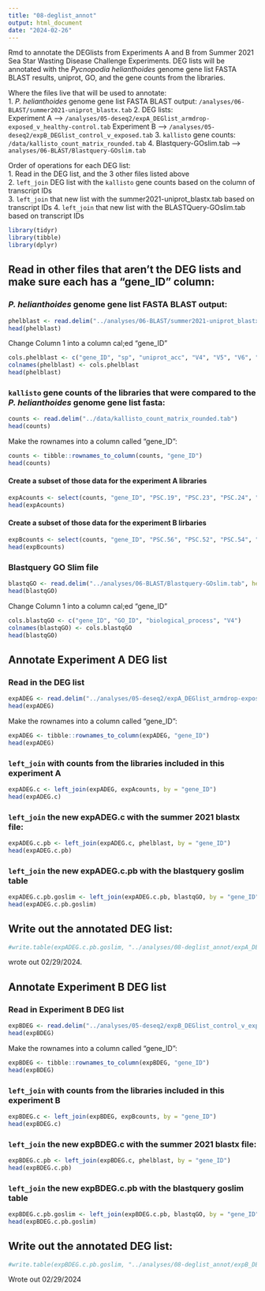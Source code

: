 ```yaml
---
title: "08-deglist_annot"
output: html_document
date: "2024-02-26"
---
```

Rmd to annotate the DEGlists from Experiments A and B from Summer 2021 Sea Star Wasting Disease Challenge Experiments. DEG lists will be annotated with the _Pycnopodia helianthoides_ genome gene list FASTA BLAST results, uniprot, GO, and the gene counts from the libraries. 

Where the files live that will be used to annotate:    
1. _P. helianthoides_ genome gene list FASTA BLAST output: `/analyses/06-BLAST/summer2021-uniprot_blastx.tab`
2. DEG lists:      
Experiment A -->     `/analyses/05-deseq2/expA_DEGlist_armdrop-exposed_v_healthy-control.tab`
Experiment B -->     `/analyses/05-deseq2/expB_DEGlist_control_v_exposed.tab`
3. `kallisto` gene counts: `/data/kallisto_count_matrix_rounded.tab`
4. Blastquery-GOslim.tab --> `analyses/06-BLAST/Blastquery-GOslim.tab`

Order of operations for each DEG list:       
1. Read in the DEG list, and the 3 other files listed above           
2. `left_join` DEG list with the `kallisto` gene counts based on the column of transcript IDs     
3. `left_join` that new list with the summer2021-uniprot_blastx.tab based on transcript IDs
4. `left_join` that new list with the BLASTQuery-GOslim.tab based on transcript IDs    

```r
library(tidyr)
library(tibble)
library(dplyr)
```

## Read in other files that aren't the DEG lists and make sure each has a "gene_ID" column:    

### _P. helianthoides_ genome gene list FASTA BLAST output:     
```r
phelblast <- read.delim("../analyses/06-BLAST/summer2021-uniprot_blastx.tab", header = FALSE)
head(phelblast)
```

Change Column 1 into a column cal;ed "gene_ID"
```r
cols.phelblast <- c("gene_ID", "sp", "uniprot_acc", "V4", "V5", "V6", "V7", "V8", "V9", "V10", "V11", "V12", "V13", "V14")
colnames(phelblast) <- cols.phelblast
head(phelblast)
```

### `kallisto` gene counts of the libraries that were compared to the _P. helianthoides_ genome gene list fasta:
```r
counts <- read.delim("../data/kallisto_count_matrix_rounded.tab")
head(counts)
```

Make the rownames into a column called "gene_ID": 
```r
counts <- tibble::rownames_to_column(counts, "gene_ID")
head(counts)
```

#### Create a subset of those data for the experiment A libraries
```r
expAcounts <- select(counts, "gene_ID", "PSC.19", "PSC.23", "PSC.24", "PSC.34", "PSC.35", "PSC.36", "PSC.37", "PSC.38", "PSC.39", "PSC.40", "PSC.42", "PSC.43", "PSC.48", "PSC.49")
head(expAcounts)
```


#### Create a subset of those data for the experiment B lirbaries
```r
expBcounts <- select(counts, "gene_ID", "PSC.56", "PSC.52", "PSC.54", "PSC.61", "PSC.64", "PSC.73", "PSC.76", "PSC.81", "PSC.59", "PSC.57", "PSC.69", "PSC.67", "PSC.71", "PSC.75", "PSC.78", "PSC.83")
head(expBcounts)
```


### Blastquery GO Slim file
```r
blastqGO <- read.delim("../analyses/06-BLAST/Blastquery-GOslim.tab", header = FALSE)
head(blastqGO)
```

Change Column 1 into a column cal;ed "gene_ID"
```r
cols.blastqGO <- c("gene_ID", "GO_ID", "biological_process", "V4")
colnames(blastqGO) <- cols.blastqGO
head(blastqGO)
```

## Annotate Experiment A DEG list

### Read in the DEG list   
```r
expADEG <- read.delim("../analyses/05-deseq2/expA_DEGlist_armdrop-exposed_v_healthy-control.tab")
head(expADEG)
```

Make the rownames into a column called "gene_ID": 
```r
expADEG <- tibble::rownames_to_column(expADEG, "gene_ID")
head(expADEG)
```

### `left_join` with counts from the libraries included in this experiment A

```r
expADEG.c <- left_join(expADEG, expAcounts, by = "gene_ID")
head(expADEG.c)
```

### `left_join` the new expADEG.c with the summer 2021 blastx file:
```r
expADEG.c.pb <- left_join(expADEG.c, phelblast, by = "gene_ID")
head(expADEG.c.pb)
```

### `left_join` the new expADEG.c.pb with the blastquery goslim table
```r
expADEG.c.pb.goslim <- left_join(expADEG.c.pb, blastqGO, by = "gene_ID")
head(expADEG.c.pb.goslim)
```

## Write out the annotated DEG list: 
```r
#write.table(expADEG.c.pb.goslim, "../analyses/08-deglist_annot/expA_DEG_annot.tab", sep = "\t", row.names = F, quote = FALSE, col.names = TRUE)
```
wrote out 02/29/2024. 

## Annotate Experiment B DEG list 

### Read in Experiment B DEG list
```r
expBDEG <- read.delim("../analyses/05-deseq2/expB_DEGlist_control_v_exposed.tab")
head(expBDEG)
```

Make the rownames into a column called "gene_ID": 
```r
expBDEG <- tibble::rownames_to_column(expBDEG, "gene_ID")
head(expBDEG)
```

### `left_join` with counts from the libraries included in this experiment B

```r
expBDEG.c <- left_join(expBDEG, expBcounts, by = "gene_ID")
head(expBDEG.c)
```

### `left_join` the new expBDEG.c with the summer 2021 blastx file:
```r
expBDEG.c.pb <- left_join(expBDEG.c, phelblast, by = "gene_ID")
head(expBDEG.c.pb)
```

### `left_join` the new expBDEG.c.pb with the blastquery goslim table
```r
expBDEG.c.pb.goslim <- left_join(expBDEG.c.pb, blastqGO, by = "gene_ID")
head(expBDEG.c.pb.goslim)
```

## Write out the annotated DEG list: 
```r
#write.table(expBDEG.c.pb.goslim, "../analyses/08-deglist_annot/expB_DEG_annot.tab", sep = "\t", row.names = F, quote = FALSE, col.names = TRUE)
```

Wrote out 02/29/2024

